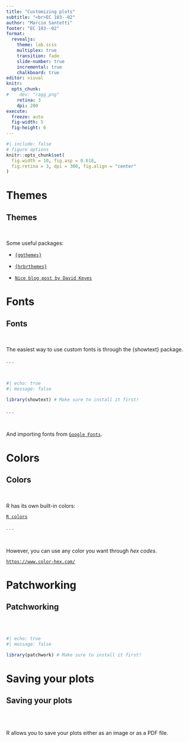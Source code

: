 ```yaml
---
title: "Customizing plots"
subtitle: "<br>EC 103--02"
author: "Marcio Santetti"
footer: "EC 103--02"
format: 
  revealjs:
    theme: lab.scss
    multiplex: true
    transition: fade
    slide-number: true
    incremental: true 
    chalkboard: true
editor: visual
knitr:
  opts_chunk:
#    dev: "ragg_png"
    retina: 3
    dpi: 200
execute:
  freeze: auto
  fig-width: 5
  fig-height: 6
---
```


```r
#| include: false
# figure options
knitr::opts_chunk$set(
  fig.width = 10, fig.asp = 0.618,
  fig.retina = 3, dpi = 300, fig.align = "center"
)
```

# Themes

## Themes

<br>

Some useful packages:

-   [`{ggthemes}`](https://yutannihilation.github.io/allYourFigureAreBelongToUs/ggthemes/)

-   [`{hrbrthemes}`](https://github.com/hrbrmstr/hrbrthemes)

-   [`Nice blog post by David Keyes`](https://rfortherestofus.com/2019/08/themes-to-improve-your-ggplot-figures/)

# Fonts

## Fonts

<br>

The easiest way to use custom fonts is through the {showtext} package.

. . .

<br>

```r
#| echo: true
#| message: false

library(showtext) # Make sure to install it first!


```

. . .

<br>

And importing fonts from [`Google Fonts`](https://fonts.google.com/).

# Colors

## Colors

<br>

R has its own built-in colors:

[`R colors`](https://www.datanovia.com/en/blog/awesome-list-of-657-r-color-names/)

. . .

<br>

However, you can use any color you want through *hex codes*.

[`https://www.color-hex.com/`](https://www.color-hex.com/)

# Patchworking

## Patchworking

<br><br>

```r
#| echo: true
#| message: false

library(patchwork) # Make sure to install it first!


```

# Saving your plots

## Saving your plots

<br><br>

R allows you to save your plots either as an image or as a PDF file.
